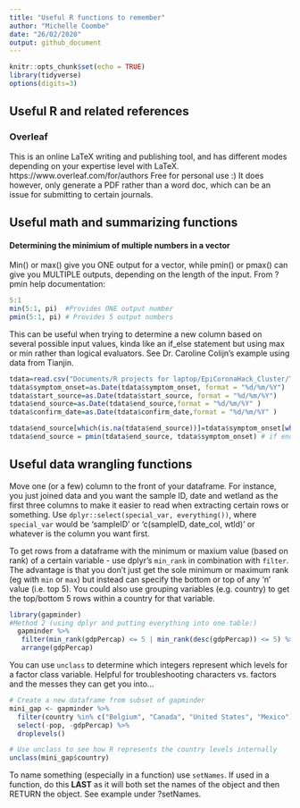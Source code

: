 ```yaml
---
title: "Useful R functions to remember"
author: "Michelle Coombe"
date: "26/02/2020"
output: github_document
---
```


```r
knitr::opts_chunk$set(echo = TRUE)
library(tidyverse)
options(digits=3)
```

## Useful R and related references

### Overleaf
This is an online LaTeX writing and publishing tool, and has different modes depending on your expertise level with LaTeX. https://www.overleaf.com/for/authors Free for personal use :) It does however, only generate a PDF rather than a word doc, which can be an issue for submitting to certain journals.

## Useful math and summarizing functions

#### Determining the minimium of multiple numbers in a vector
Min() or max() give you ONE output for a vector, while pmin() or pmax() can give you MULTIPLE  outputs, depending on the length of the input. From ?pmin help documentation:
```r
5:1
min(5:1, pi)  #Provides ONE output number
pmin(5:1, pi) # Provides 5 output numbers
```
This can be useful when trying to determine a new column based on several possible input values, kinda like an if_else statement but using max or min rather than logical evaluators. See Dr. Caroline Colijn's example using data from Tianjin. 
```r
tdata=read.csv("Documents/R projects for laptop/EpiCoronaHack_Cluster/Tianjin135casesFeb22.csv",na.strings = "", stringsAsFactors = F)
tdata$symptom_onset=as.Date(tdata$symptom_onset, format = "%d/%m/%Y")
tdata$start_source=as.Date(tdata$start_source, format = "%d/%m/%Y")
tdata$end_source=as.Date(tdata$end_source,format = "%d/%m/%Y" )
tdata$confirm_date=as.Date(tdata$confirm_date,format = "%d/%m/%Y" )

tdata$end_source[which(is.na(tdata$end_source))]=tdata$symptom_onset[which(is.na(tdata$end_source))]  # if no end exposure: set to symptom onset 
tdata$end_source = pmin(tdata$end_source, tdata$symptom_onset) # if end exposure after onset, set to onset 
```

## Useful data wrangling functions

Move one (or a few) column to the front of your dataframe. For instance, you just joined data and you want the sample ID, date and wetland as the first three columns to make it easier to read when extracting certain rows or something. Use `dplyr::select(special_var, everything())`, where `special_var` would be 'sampleID' or 'c(sampleID, date_col, wtld)' or whatever is the column you want first.

To get rows from a dataframe with the minimum or maxium value (based on rank) of a certain variable - use dplyr's `min_rank` in combination with `filter`. The advantage is that you don't just get the sole minimum or maximum rank (eg with `min` or `max`) but instead can specify the bottom or top of any 'n' value (i.e. top 5). You could also use grouping variables (e.g. country) to get the top/bottom 5 rows within a country for that variable. 
```r
library(gapminder)
#Method 2 (using dplyr and putting everything into one table:)
  gapminder %>% 
   filter(min_rank(gdpPercap) <= 5 | min_rank(desc(gdpPercap)) <= 5) %>% 
   arrange(gdpPercap)
```

You can use `unclass` to determine which integers represent which levels for a factor class variable. Helpful for troubleshooting characters vs. factors and the messes they can get you into...
```r
# Create a new dataframe from subset of gapminder
mini_gap <- gapminder %>% 
  filter(country %in% c("Belgium", "Canada", "United States", "Mexico"), year > 2000) %>% 
  select(-pop, -gdpPercap) %>% 
  droplevels()

# Use unclass to see how R represents the country levels internally
unclass(mini_gap$country)
```

To name something (especially in a function) use `setNames`. If used in a function, do this **LAST** as it will both set the names of the object and then RETURN the object. See example under ?setNames.